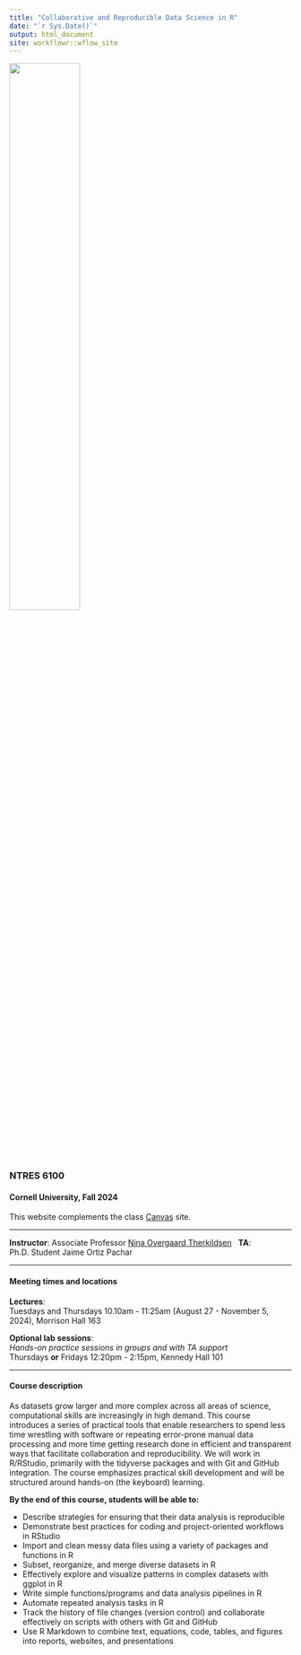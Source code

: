 ```yaml
---
title: "Collaborative and Reproducible Data Science in R"
date: "`r Sys.Date()`"
output: html_document
site: workflowr::wflow_site
---
```


![](assets/logo.png){width=50%}  

### NTRES 6100 

#### Cornell University, Fall 2024


This website complements the class [Canvas](https://canvas.cornell.edu/courses/51175) site.  

***

**Instructor**: Associate Professor [Nina Overgaard Therkildsen](https://cals.cornell.edu/nina-overgaard-therkildsen)
&nbsp;
**TA**: Ph.D. Student Jaime Ortiz Pachar

***
#### Meeting times and locations

**Lectures**:  
Tuesdays and Thursdays 10.10am - 11:25am (August 27 - November 5, 2024), Morrison Hall 163

**Optional lab sessions**:  
*Hands-on practice sessions in groups and with TA support*  
Thursdays **or** Fridays 12:20pm - 2:15pm, Kennedy Hall 101

***

#### Course description    

As datasets grow larger and more complex across all areas of science, computational skills are increasingly in high demand. This course introduces a series of practical tools that enable researchers to spend less time wrestling with software or repeating error-prone manual data processing and more time getting research done in efficient and transparent ways that facilitate collaboration and reproducibility. We will work in R/RStudio, primarily with the tidyverse packages and with Git and GitHub integration. The course emphasizes practical skill development and will be structured around hands-on (the keyboard) learning.  

**By the end of this course, students will be able to:**  

* Describe strategies for ensuring that their data analysis is reproducible  
* Demonstrate best practices for coding and project-oriented workflows in RStudio  
* Import and clean messy data files using a variety of packages and functions in R  
* Subset, reorganize, and merge diverse datasets in R  
* Effectively explore and visualize patterns in complex datasets with ggplot in R  
* Write simple functions/programs and data analysis pipelines in R  
* Automate repeated analysis tasks in R  
* Track the history of file changes (version control) and collaborate effectively on scripts with others with Git and GitHub  
* Use R Markdown to combine text, equations, code, tables, and figures into reports, websites, and presentations  


